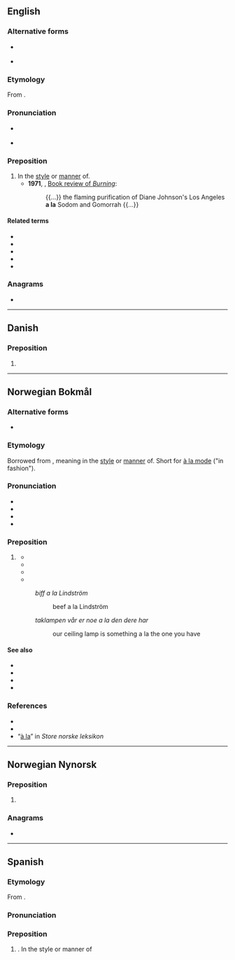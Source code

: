 {{also|Appendix:Variations of "ala"}}
==English==

===Alternative forms===
* {{l|en|à la}} {{qualifier|less common}}
* {{l|en|ala}} {{qualifier|colloquial}}

===Etymology===
From {{bor|en|fr|à la}}.

===Pronunciation===
* {{a|UK}} {{IPA|en|/æ læ/}}
* {{a|US}} {{IPA|en|/ɑ lɑ/}}

===Preposition===
{{en-prep|head=a la}}

# In the [[style]] or [[manner]] of.
#* '''1971''', ''{{w|The New York Times}}'', [https://web.archive.org/web/20090410083445/http://www.nytimes.com/books/00/04/16/specials/johnson-burning.html Book review of ''Burning'']:
#*: {{...}} the flaming purification of Diane Johnson's Los Angeles '''a la''' Sodom and Gomorrah {{...}}

====Related terms====
* {{l|en|à la carte}}
* {{l|en|à la King}}
* {{l|en|a la minute}}
* {{l|en|a la mode}}
* {{l|en|à la russe}}

===Anagrams===
* {{anagrams|en|a=aal|AAL|aal}}

----

==Danish==

===Preposition===
{{da-prep}}

# {{alternative form of|da|à la}}

----

==Norwegian Bokmål==

===Alternative forms===
* {{l|nb|à la}}

===Etymology===
Borrowed from {{bor|en|fr|à la}}, meaning in the [[style]] or [[manner]] of. Short for [[à la mode]] ("in fashion").

===Pronunciation===
* {{IPA|nb|/alːa/}}
* {{rhymes|nb|alːa}}
* {{hyphenation|nb|a|la}}
* {{homophones|nb|Allah|à la}}

===Preposition===
{{head|nb|preposition}}

# {{l|en|a la}} {{q|in the [[style]] or [[manner]] of}}
#* {{quote-book|nb|year=1899|author={{w|Jonas Lie (writer)|Jonas Lie}}|title=Faste Forland|page=12|passage=Fastes skjødesløse paaklædning – aldeles a la den gamle|t=Faste's careless attire - completely a la the old one}}
#* {{quote-journal|nb|date=14.11.1931|work=A-magasinet|passage=i «à la», som betyr «à la manière de», d.v.s. som det er brukt der og der hos den og den person, ligger ikke alene en historisk erindring, men deri skjuler sig ofte hemmeligheten ved [mat]rettenes egenartethet|t=i «à la», which means «à la manière de», i.e. as it is used there and there in this and that person, lies not only a historical memory, but often hides the secret of the peculiarity of [food] dishes}}
#* {{quote-book|nb|year= 2005 |author={{w|Knut Borge}} and Tore Skoglund|title=Alt for Norge og vel så det|passage=ymter noen om belønning a la permisjon til jul?|t=does anyone claim rewards a la leave for Christmas?}}
#* {{quote-book|nb|year=2008|author={{w|Jon Michelet}}|title=Brev fra de troende|passage=boka spiller opp mot det klassiske krim-mysteriet, a la Agatha Christie|t=the book plays against the classic crime mystery, a la Agatha Christie}}
#: ''biff a la Lindström''
#:: beef a la Lindström
#: ''taklampen vår er noe a la den dere har''
#:: our ceiling lamp is something a la the one you have

====See also====
* {{l|nb|a la carte}}
* {{l|nb|a la carte-servering}}
* {{l|nb|a la grecque}}
* {{l|nb|a la mode}}

===References===
* {{R:The Bokmål Dictionary}}
* {{R:NAOB|à_la}}
* “[http://www.snl.no/à_la à la]” in ''Store norske leksikon'' 

----

==Norwegian Nynorsk==

===Preposition===
{{head|nn|preposition}}

# {{alt sp|nn|à la}}

===Anagrams===
* {{anagrams|nn|a=aal|ala|à la}}

----

==Spanish==

===Etymology===
From {{bor|en|fr|à la}}.

===Pronunciation===
{{IPA|en|/a la/}}

===Preposition===
{{head|es|preposition}}

# {{l|en|a la}}. In the style or manner of